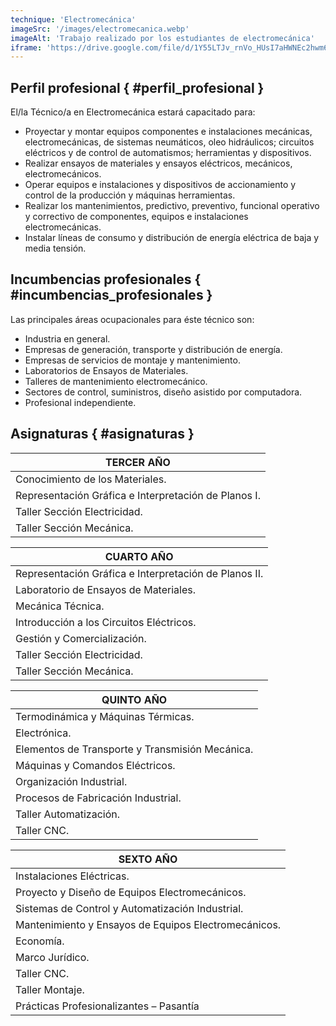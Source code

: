 ```yaml
---
technique: 'Electromecánica'
imageSrc: '/images/electromecanica.webp'
imageAlt: 'Trabajo realizado por los estudiantes de electromecánica'
iframe: 'https://drive.google.com/file/d/1Y55LTJv_rnVo_HUsI7aHWNEc2hwm6aaL/preview'
---
```


## Perfil profesional { #perfil_profesional }

El/la Técnico/a en Electromecánica estará capacitado para:

- Proyectar y montar equipos componentes e instalaciones mecánicas, electromecánicas, de sistemas neumáticos, oleo hidráulicos; circuitos eléctricos y de control de automatismos; herramientas y dispositivos.
- Realizar ensayos de materiales y ensayos eléctricos, mecánicos, electromecánicos.
- Operar equipos e instalaciones y dispositivos de accionamiento y control de la producción y máquinas herramientas.
- Realizar los mantenimientos, predictivo, preventivo, funcional operativo y correctivo de componentes, equipos e instalaciones electromecánicas.
- Instalar líneas de consumo y distribución de energía eléctrica de baja y media tensión.

## Incumbencias profesionales { #incumbencias_profesionales }

Las principales áreas ocupacionales para éste técnico son:

- Industria en general.
- Empresas de generación, transporte y distribución de energía.
- Empresas de servicios de montaje y mantenimiento.
- Laboratorios de Ensayos de Materiales.
- Talleres de mantenimiento electromecánico.
- Sectores de control, suministros, diseño asistido por computadora.
- Profesional independiente.

## Asignaturas { #asignaturas }

| TERCER AÑO                                           |
| ---------------------------------------------------- |
| Conocimiento de los Materiales.                      |
| Representación Gráfica e Interpretación de Planos I. |
| Taller Sección Electricidad.                         |
| Taller Sección Mecánica.                             |

| CUARTO AÑO                                            |
| ----------------------------------------------------- |
| Representación Gráfica e Interpretación de Planos II. |
| Laboratorio de Ensayos de Materiales.                 |
| Mecánica Técnica.                                     |
| Introducción a los Circuitos Eléctricos.              |
| Gestión y Comercialización.                           |
| Taller Sección Electricidad.                          |
| Taller Sección Mecánica.                              |

| QUINTO AÑO                                      |
| ----------------------------------------------- |
| Termodinámica y Máquinas Térmicas.              |
| Electrónica.                                    |
| Elementos de Transporte y Transmisión Mecánica. |
| Máquinas y Comandos Eléctricos.                 |
| Organización Industrial.                        |
| Procesos de Fabricación Industrial.             |
| Taller Automatización.                          |
| Taller CNC.                                     |

| SEXTO AÑO                                            |
| ---------------------------------------------------- |
| Instalaciones Eléctricas.                            |
| Proyecto y Diseño de Equipos Electromecánicos.       |
| Sistemas de Control y Automatización Industrial.     |
| Mantenimiento y Ensayos de Equipos Electromecánicos. |
| Economía.                                            |
| Marco Jurídico.                                      |
| Taller CNC.                                          |
| Taller Montaje.                                      |
| Prácticas Profesionalizantes – Pasantía              |
